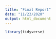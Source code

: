 ```yaml
---
title: "Final Report"
date: "11/23/2020"
output: html_document
---
```


```r
library(tidyverse)
```
